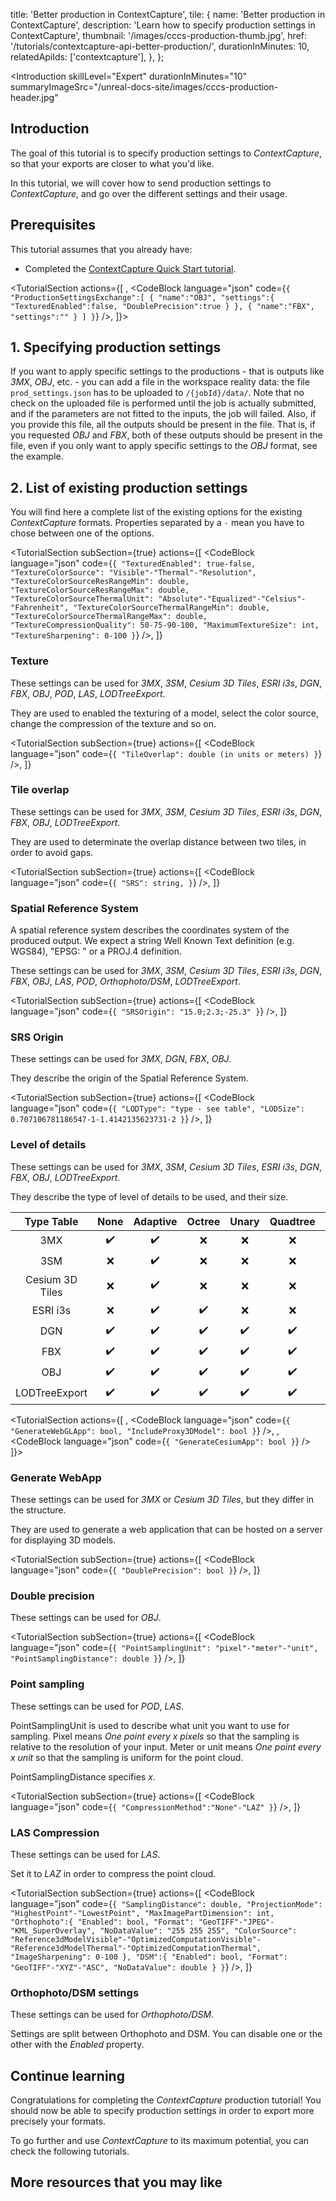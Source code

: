   title: 'Better production in ContextCapture',
  tile: {
    name: 'Better production in ContextCapture',
    description: 'Learn how to specify production settings in ContextCapture',
    thumbnail: '/images/cccs-production-thumb.jpg',
    href: '/tutorials/contextcapture-api-better-production/',
    durationInMinutes: 10,
    relatedApiIds: ['contextcapture'],
  },
};

<Introduction
  skillLevel="Expert"
  durationInMinutes="10"
  summaryImageSrc="/unreal-docs-site/images/cccs-production-header.jpg"
>

## Introduction

The goal of this tutorial is to specify production settings to _ContextCapture_, so that your exports are closer to what you'd like.

In this tutorial, we will cover how to send production settings to _ContextCapture_, and go over the different settings and their usage.

</Introduction>

<TutorialSection>

## Prerequisites

This tutorial assumes that you already have:

- Completed the [ContextCapture Quick Start tutorial](/tutorials/contextcapture-api-quick-start).

</TutorialSection>

<TutorialSection
  actions={[
    <Title>Example of a production settings file</Title>,
    <CodeBlock
      language="json"
      code={`{
  "ProductionSettingsExchange":[
    {
      "name":"OBJ",
      "settings":{
        "TexturedEnabled":false,
        "DoublePrecision":true
      }
    },
    {
      "name":"FBX",
      "settings":""
    }
  ]
}`}
    />,
  ]}>

## 1. Specifying production settings

If you want to apply specific settings to the productions - that is outputs like _3MX_, _OBJ_, etc. - you can add a file in the workspace reality data: the file `prod_settings.json` has to be uploaded to `/{jobId}/data/`.
Note that no check on the uploaded file is performed until the job is actually submitted, and if the parameters are not fitted to the inputs, the job will failed.
Also, if you provide this file, all the outputs should be present in the file.
That is, if you requested _OBJ_ and _FBX_, both of these outputs should be present in the file, even if you only want to apply specific settings to the _OBJ_ format, see the example.

</TutorialSection>

<TutorialSection>

## 2. List of existing production settings

You will find here a complete list of the existing options for the existing _ContextCapture_ formats. Properties separated by a `-` mean you have to chose between one of the options.

</TutorialSection>

<TutorialSection
  subSection={true}
  actions={[
    <CodeBlock
      language="json"
      code={`{
  "TexturedEnabled": true-false,
  "TextureColorSource": "Visible"-"Thermal"-"Resolution",
  "TextureColorSourceResRangeMin": double,
  "TextureColorSourceResRangeMax": double,
  "TextureColorSourceThermalUnit": "Absolute"-"Equalized"-"Celsius"-"Fahrenheit",
  "TextureColorSourceThermalRangeMin": double,
  "TextureColorSourceThermalRangeMax": double,
  "TextureCompressionQuality": 50-75-90-100,
  "MaximumTextureSize": int,
  "TextureSharpening": 0-100
}`}
    />,
  ]}
>

### Texture

These settings can be used for _3MX_, _3SM_, _Cesium 3D Tiles_, _ESRI i3s_, _DGN_, _FBX_, _OBJ_, _POD_, _LAS_, _LODTreeExport_.

They are used to enabled the texturing of a model, select the color source, change the compression of the texture and so on.

</TutorialSection>

<TutorialSection
  subSection={true}
  actions={[
    <CodeBlock
      language="json"
      code={`{
  "TileOverlap": double (in units or meters)
}`}
    />,
  ]}
>

### Tile overlap

These settings can be used for _3MX_, _3SM_, _Cesium 3D Tiles_, _ESRI i3s_, _DGN_, _FBX_, _OBJ_, _LODTreeExport_.

They are used to determinate the overlap distance between two tiles, in order to avoid gaps.

</TutorialSection>

<TutorialSection
  subSection={true}
  actions={[
    <CodeBlock
      language="json"
      code={`{
  "SRS": string,
}`}
    />,
  ]}
>

### Spatial Reference System

A spatial reference system describes the coordinates system of the produced output.
We expect a string Well Known Text definition (e.g. WGS84), "EPSG: " or a PROJ.4 definition.

These settings can be used for _3MX_, _3SM_, _Cesium 3D Tiles_, _ESRI i3s_, _DGN_, _FBX_, _OBJ_, _LAS_, _POD_, _Orthophoto/DSM_, _LODTreeExport_.

</TutorialSection>

<TutorialSection
  subSection={true}
  actions={[
    <CodeBlock
      language="json"
      code={`{
  "SRSOrigin": "15.0;2.3;-25.3"
}`}
    />,
  ]}
>

### SRS Origin

These settings can be used for _3MX_, _DGN_, _FBX_, _OBJ_.

They describe the origin of the Spatial Reference System.

</TutorialSection>

<TutorialSection
  subSection={true}
  actions={[
    <CodeBlock
      language="json"
      code={`{
  "LODType": "type - see table",
  "LODSize": 0.707106781186547-1-1.4142135623731-2
}`}
    />,
  ]}
>

### Level of details

These settings can be used for _3MX_, _3SM_, _Cesium 3D Tiles_, _ESRI i3s_, _DGN_, _FBX_, _OBJ_, _LODTreeExport_.

They describe the type of level of details to be used, and their size.

|   Type Table    | None | Adaptive | Octree | Unary | Quadtree | BingMaps |
| :-------------: | :--: | :------: | :----: | :---: | :------: | :------: |
|       3MX       |  ✔️  |    ✔️    |   ❌   |  ❌   |    ❌    |    ❌    |
|       3SM       |  ❌  |    ✔️    |   ❌   |  ❌   |    ❌    |    ❌    |
| Cesium 3D Tiles |  ❌  |    ✔️    |   ❌   |  ❌   |    ❌    |    ❌    |
|    ESRI i3s     |  ❌  |    ✔️    |   ✔️   |  ❌   |    ❌    |    ❌    |
|       DGN       |  ✔️  |    ✔️    |   ✔️   |  ✔️   |    ✔️    |    ✔️    |
|       FBX       |  ✔️  |    ✔️    |   ✔️   |  ✔️   |    ✔️    |    ✔️    |
|       OBJ       |  ✔️  |    ✔️    |   ✔️   |  ✔️   |    ✔️    |    ✔️    |
|  LODTreeExport  |  ✔️  |    ✔️    |   ✔️   |  ✔️   |    ✔️    |    ✔️    |

</TutorialSection>

<TutorialSection
  actions={[
    <Title>3MX settings</Title>,
    <CodeBlock
      language="json"
      code={`{
  "GenerateWebGLApp": bool,
  "IncludeProxy3DModel": bool
}`}
    />,
    <Title>Cesium settings</Title>,
    <CodeBlock
      language="json"
      code={`{
  "GenerateCesiumApp": bool
}`}
    />
]}>

### Generate WebApp

These settings can be used for _3MX_ or _Cesium 3D Tiles_, but they differ in the structure.

They are used to generate a web application that can be hosted on a server for displaying 3D models.

</TutorialSection>

<TutorialSection
  subSection={true}
  actions={[
    <CodeBlock
      language="json"
      code={`{
  "DoublePrecision": bool
}`}
    />,
  ]}
>

### Double precision

These settings can be used for _OBJ_.

</TutorialSection>

<TutorialSection
  subSection={true}
  actions={[
    <CodeBlock
      language="json"
      code={`{
  "PointSamplingUnit": "pixel"-"meter"-"unit",
  "PointSamplingDistance": double
}`}
    />,
  ]}
>

### Point sampling

These settings can be used for _POD_, _LAS_.

PointSamplingUnit is used to describe what unit you want to use for sampling.
Pixel means _One point every x pixels_ so that the sampling is relative to the resolution of your input.
Meter or unit means _One point every x unit_ so that the sampling is uniform for the point cloud.

PointSamplingDistance specifies _x_.

</TutorialSection>

<TutorialSection
  subSection={true}
  actions={[
    <CodeBlock
      language="json"
      code={`{
  "CompressionMethod":"None"-"LAZ"
}`}
    />,
  ]}
>

### LAS Compression

These settings can be used for _LAS_.

Set it to _LAZ_ in order to compress the point cloud.

</TutorialSection>

<TutorialSection
  subSection={true}
  actions={[
    <CodeBlock
      language="json"
      code={`{
  "SamplingDistance": double,
  "ProjectionMode": "HighestPoint"-"LowestPoint",
  "MaxImagePartDimension": int,
  "Orthophoto":{
    "Enabled": bool,
    "Format": "GeoTIFF"-"JPEG"-"KML_SuperOverlay",
    "NoDataValue": "255 255 255",
    "ColorSource": "Reference3dModelVisible"-"OptimizedComputationVisible"-"Reference3dModelThermal"-"OptimizedComputationThermal",
    "ImageSharpening": 0-100
  },
  "DSM":{
    "Enabled": bool,
    "Format": "GeoTIFF"-"XYZ"-"ASC",
    "NoDataValue": double
  }
}`}
    />,
  ]}
>

### Orthophoto/DSM settings

These settings can be used for _Orthophoto/DSM_.

Settings are split between Orthophoto and DSM. You can disable one or the other with the _Enabled_ property.

</TutorialSection>

<ContinueLearningSection>

## Continue learning

Congratulations for completing the _ContextCapture_ production tutorial! You should now be able to specify production settings in order to export more precisely your formats.

To go further and use _ContextCapture_ to its maximum potential, you can check the following tutorials.

<TileList>
  <Tile
    name="Using cache in ContextCapture"
    description="This tutorial focuses on using cache for faster processing in ContextCapture"
    thumbnail="/unreal-docs-site/images/cccs-cache-thumb.png"
    href="/tutorials/contextcapture-api-how-to-use-cache"
  ></Tile>
  <Tile
    name="Better calibration in ContextCapture"
    description="Learn how to specify calibration settings in ContextCapture, and download the result of a calibration"
    thumbnail="/unreal-docs-site/images/cccs-calibration-thumb.jpg"
    href="/tutorials/contextcapture-api-better-calibration"
  ></Tile>
</TileList>

## More resources that you may like

<TileList>
  <ResourceTile
    title="Projects API"
    href="/apis/projects/"
    description="Project is necessary for using ContextCapture API. You can check its possibilities."
  />
  <ResourceTile
    title="Reality Data API"
    href="/apis/realitydata/"
    description="Reality Data API is necessary for uploading inputs for ContextCapture, and downloading outputs."
  />
</TileList>

</ContinueLearningSection>
